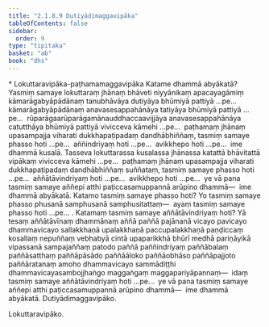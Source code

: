 ```yaml
---
title: "2.1.8.9 Dutiyādimaggavipāka"
tableOfContents: false
sidebar:
  order: 9
type: "tipitaka"
basket: "ab"
book: "dhs"
---
```



<DynamicBreadcrumb />

<Paragraph type="center" book="dhs">
* Lokuttaravipāka-paṭhamamaggavipāka
</Paragraph>


<Division number="553" book="dhs" bookNo="29" page="134">

<Paragraph number="1048" book="dhs">
Katame dhammā abyākatā? Yasmiṃ samaye lokuttaraṃ jhānaṃ bhāveti niyyānikaṃ apacayagāmiṃ kāmarāgabyāpādānaṃ tanubhāvāya dutiyāya bhūmiyā pattiyā …pe…  kāmarāgabyāpādānaṃ anavasesappahānāya tatiyāya bhūmiyā pattiyā …pe…  rūparāgaarūparāgamānauddhaccaavijjāya anavasesappahānāya catutthāya bhūmiyā pattiyā vivicceva kāmehi …pe…  paṭhamaṃ jhānaṃ upasampajja viharati dukkhapaṭipadaṃ dandhābhiññaṃ, tasmiṃ samaye phasso hoti …pe…  aññindriyaṃ hoti …pe…  avikkhepo hoti …pe…  ime dhammā kusalā. Tasseva lokuttarassa kusalassa jhānassa katattā bhāvitattā vipākaṃ vivicceva kāmehi …pe…  paṭhamaṃ jhānaṃ upasampajja viharati dukkhapaṭipadaṃ dandhābhiññaṃ suññataṃ, tasmiṃ samaye phasso hoti …pe…  aññātāvindriyaṃ hoti …pe…  avikkhepo hoti …pe…  ye vā pana tasmiṃ samaye aññepi atthi paṭiccasamuppannā arūpino dhammā—  ime dhammā abyākatā.
</Paragraph>

</Division>
<Division number="554" book="dhs" bookNo="29" page="135">

<Paragraph number="1049" book="dhs">
Katamo tasmiṃ samaye phasso hoti? Yo tasmiṃ samaye phasso phusanā samphusanā samphusitattaṃ—  ayaṃ tasmiṃ samaye phasso hoti …pe… .
</Paragraph>

</Division>
<Division number="555" book="dhs" bookNo="29" page="135">

<Paragraph number="1050" book="dhs">
Katamaṃ tasmiṃ samaye aññātāvindriyaṃ hoti? Yā tesaṃ aññātāvīnaṃ dhammānaṃ aññā paññā pajānanā vicayo pavicayo dhammavicayo sallakkhaṇā upalakkhaṇā paccupalakkhaṇā paṇḍiccaṃ kosallaṃ nepuññaṃ vebhabyā cintā upaparikkhā bhūrī medhā pariṇāyikā vipassanā sampajaññaṃ patodo paññā paññindriyaṃ paññābalaṃ paññāsatthaṃ paññāpāsādo paññāāloko paññāobhāso paññāpajjoto paññāratanaṃ amoho dhammavicayo sammādiṭṭhi dhammavicayasambojjhaṅgo maggaṅgaṃ maggapariyāpannaṃ—  idaṃ tasmiṃ samaye aññātāvindriyaṃ hoti …pe…  ye vā pana tasmiṃ samaye aññepi atthi paṭiccasamuppannā arūpino dhammā—  ime dhammā abyākatā.

</Paragraph>
</Division>

<Paragraph number="1051" type="center" book="dhs">
Dutiyādimaggavipāko.

  
Lokuttaravipāko.
</Paragraph>